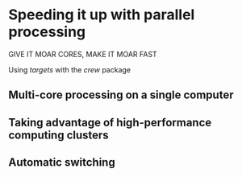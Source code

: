 # Speeding it up with parallel processing

GIVE IT MOAR CORES, MAKE IT MOAR FAST

Using *targets* with the *crew* package

## Multi-core processing on a single computer



## Taking advantage of high-performance computing clusters


## Automatic switching
